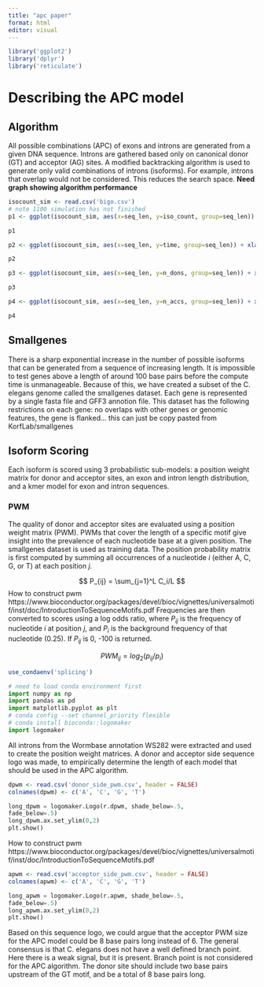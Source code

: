 ```yaml
---
title: "apc paper"
format: html
editor: visual
---
```


```r
library('ggplot2')
library('dplyr')
library('reticulate')
```

# Describing the APC model

## Algorithm

All possible combinations (APC) of exons and introns are generated from a given DNA sequence. Introns are gathered based only on canonical donor (GT) and acceptor (AG) sites. A modified backtracking algorithm is used to generate only valid combinations of introns (isoforms). For example, introns that overlap would not be considered. This reduces the search space. **Need graph showing algorithm performance**

```r
isocount_sim <- read.csv('bigo.csv')
# note 1100 simulation has not finished
p1 <- ggplot(isocount_sim, aes(x=seq_len, y=iso_count, group=seq_len)) + xlab('Sequence length') + ylab('Isoforms Count') + ggtitle('Number of isoforms by sequence length') + geom_boxplot() 

p1
```

```r
p2 <- ggplot(isocount_sim, aes(x=seq_len, y=time, group=seq_len)) + xlab('Sequence length') + ylab('APC compute time (seconds)') + ggtitle('APC compute time by sequence length') + geom_boxplot() 

p2
```

```r
p3 <- ggplot(isocount_sim, aes(x=seq_len, y=n_dons, group=seq_len)) + xlab('Sequence length') + ylab('Number of donor sites') + ggtitle('Number of donor sites by sequence length') + geom_boxplot() 

p3
```

```r
p4 <- ggplot(isocount_sim, aes(x=seq_len, y=n_accs, group=seq_len)) + xlab('Sequence length') + ylab('Number of acceptor sites') + ggtitle('Number of acceptor sites by sequence length') + geom_boxplot() 

p4
```

## Smallgenes

There is a sharp exponential increase in the number of possible isoforms that can be generated from a sequence of increasing length. It is impossible to test genes above a length of around 100 base pairs before the compute time is unmanageable. Because of this, we have created a subset of the C. elegans genome called the smallgenes dataset. Each gene is represented by a single fasta file and GFF3 annotion file. This dataset has the following restrictions on each gene: no overlaps with other genes or genomic features, the gene is flanked... this can just be copy pasted from KorfLab/smallgenes

## Isoform Scoring

Each isoform is scored using 3 probabilistic sub-models: a position weight matrix for donor and acceptor sites, an exon and intron length distribution, and a kmer model for exon and intron sequences.

### PWM

The quality of donor and acceptor sites are evaluated using a position weight matrix (PWM). PWMs that cover the length of a specific motif give insight into the prevalence of each nucleotide base at a given position. The smallgenes dataset is used as training data. The position probability matrix is first computed by summing all occurrences of a nucleotide $i$ (either A, C, G, or T) at each position $j$.

$$ P_{ij} = \sum_{j=1}^L C_i/L $$ How to construct pwm https://www.bioconductor.org/packages/devel/bioc/vignettes/universalmotif/inst/doc/IntroductionToSequenceMotifs.pdf Frequencies are then converted to scores using a log odds ratio, where $P_{ij}$ is the frequency of nucleotide $i$ at position $j$, and $P_i$ is the background frequency of that nucleotide (0.25). If $P_{ij}$ is 0, -100 is returned.

$$PWM_{ij} = log_2(p_{ij}/p_i)$$

```r
use_condaenv('splicing')
```

```python
# need to load conda environment first
import numpy as np
import pandas as pd
import matplotlib.pyplot as plt
# conda config --set channel_priority flexible
# conda install bioconda::logomaker
import logomaker
```

All introns from the Wormbase annotation WS282 were extracted and used to create the position weight matrices. A donor and acceptor side sequence logo was made, to empirically determine the length of each model that should be used in the APC algorithm. 

```r
dpwm <- read.csv('donor_side_pwm.csv', header = FALSE)
colnames(dpwm) <- c('A', 'C', 'G', 'T')
```

```python
long_dpwm = logomaker.Logo(r.dpwm, shade_below=.5,
fade_below=.5)
long_dpwm.ax.set_ylim(0,2)
plt.show()
```

How to construct pwm https://www.bioconductor.org/packages/devel/bioc/vignettes/universalmotif/inst/doc/IntroductionToSequenceMotifs.pdf

```r
apwm <- read.csv('acceptor_side_pwm.csv', header = FALSE)
colnames(apwm) <- c('A', 'C', 'G', 'T')
```

```python
long_apwm = logomaker.Logo(r.apwm, shade_below=.5,
fade_below=.5)
long_apwm.ax.set_ylim(0,2)
plt.show()
```
Based on this sequence logo, we could argue that the acceptor PWM size for the APC model could be 8 base pairs long instead of 6. The general consensus is that C. elegans does not have a well defined branch point. Here there is a weak signal, but it is present. Branch point is not considered for the APC algorithm. The donor site should include two base pairs upstream of the GT motif, and be a total of 8 base pairs long.